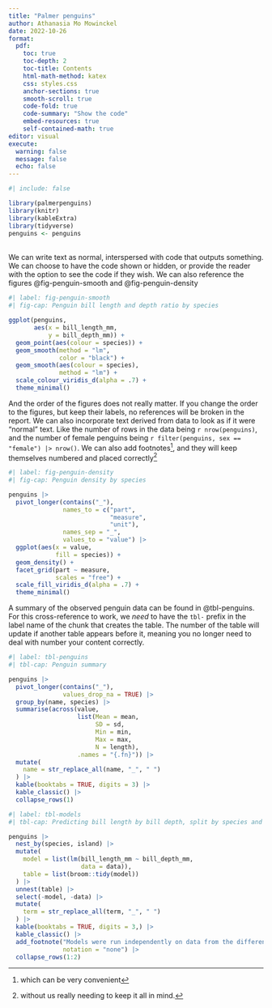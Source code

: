 ```yaml
---
title: "Palmer penguins"
author: Athanasia Mo Mowinckel
date: 2022-10-26
format: 
  pdf:
    toc: true
    toc-depth: 2
    toc-title: Contents
    html-math-method: katex
    css: styles.css
    anchor-sections: true
    smooth-scroll: true
    code-fold: true
    code-summary: "Show the code"
    embed-resources: true
    self-contained-math: true
editor: visual
execute: 
  warning: false
  message: false
  echo: false
---
```


```r
#| include: false

library(palmerpenguins)
library(knitr)
library(kableExtra)
library(tidyverse)
penguins <- penguins

```

\
We can write text as normal, interspersed with code that outputs something. We can choose to have the code shown or hidden, or provide the reader with the option to see the code if they wish. We can also reference the figures @fig-penguin-smooth and @fig-penguin-density

```r
#| label: fig-penguin-smooth
#| fig-cap: Penguin bill length and depth ratio by species

ggplot(penguins,
       aes(x = bill_length_mm,
           y = bill_depth_mm)) +
  geom_point(aes(colour = species)) +
  geom_smooth(method = "lm", 
              color = "black") +
  geom_smooth(aes(colour = species), 
              method = "lm") +
  scale_colour_viridis_d(alpha = .7) +
  theme_minimal()
```

And the order of the figures does not really matter. If you change the order to the figures, but keep their labels, no references will be broken in the report. We can also incorporate text derived from data to look as if it were "normal" text. Like the number of rows in the data being `r nrow(penguins)`, and the number of female penguins being `r filter(penguins, sex == "female") |> nrow()`. We can also add footnotes[^1], and they will keep themselves numbered and placed correctly[^2]

[^1]: which can be very convenient

[^2]: without us really needing to keep it all in mind.

```r
#| label: fig-penguin-density
#| fig-cap: Penguin density by species

penguins |> 
  pivot_longer(contains("_"),
               names_to = c("part",
                            "measure",
                            "unit"),
               names_sep = "_",
               values_to = "value") |> 
  ggplot(aes(x = value,
             fill = species)) + 
  geom_density() +
  facet_grid(part ~ measure, 
             scales = "free") +
  scale_fill_viridis_d(alpha = .7) +
  theme_minimal()
```

A summary of the observed penguin data can be found in @tbl-penguins. For this cross-reference to work, we *need* to have the `tbl-` prefix in the label name of the chunk that creates the table. The number of the table will update if another table appears before it, meaning you no longer need to deal with number your content correctly.\

```r
#| label: tbl-penguins
#| tbl-cap: Penguin summary

penguins |> 
  pivot_longer(contains("_"),
               values_drop_na = TRUE) |> 
  group_by(name, species) |> 
  summarise(across(value, 
                   list(Mean = mean, 
                        SD = sd,
                        Min = min,
                        Max = max,
                        N = length),
                   .names = "{.fn}")) |> 
  mutate(
    name = str_replace_all(name, "_", " ")
  ) |> 
  kable(booktabs = TRUE, digits = 3) |> 
  kable_classic() |> 
  collapse_rows(1)
```

```r
#| label: tbl-models
#| tbl-cap: Predicting bill length by bill depth, split by species and island.

penguins |> 
  nest_by(species, island) |> 
  mutate(
    model = list(lm(bill_length_mm ~ bill_depth_mm,
                    data = data)),
    table = list(broom::tidy(model))
  ) |> 
  unnest(table) |> 
  select(-model, -data) |> 
  mutate(
    term = str_replace_all(term, "_", " ")
  ) |> 
  kable(booktabs = TRUE, digits = 3,) |> 
  kable_classic() |> 
  add_footnote("Models were run independently on data from the different island and species.",
               notation = "none") |> 
  collapse_rows(1:2)
```
